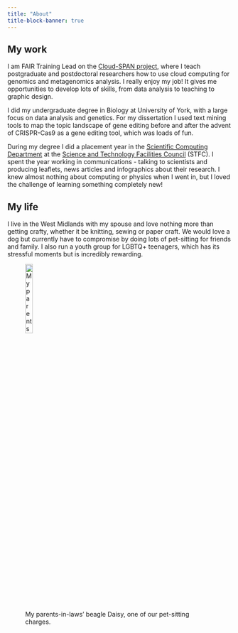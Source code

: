 ```yaml
---
title: "About"
title-block-banner: true
---
```


## My work

I am FAIR Training Lead on the [Cloud-SPAN project](https://cloud-span.york.ac.uk/), where I teach postgraduate and postdoctoral researchers how to use cloud computing for genomics and metagenomics analysis. I really enjoy my job! It gives me opportunities to develop lots of skills, from data analysis to teaching to graphic design.

I did my undergraduate degree in Biology at University of York, with a large focus on data analysis and genetics. For my dissertation I used text mining tools to map the topic landscape of gene editing before and after the advent of CRISPR-Cas9 as a gene editing tool, which was loads of fun.

During my degree I did a placement year in the [Scientific Computing Department](https://www.scd.stfc.ac.uk/Pages/home.aspx) at the [Science and Technology Facilities Council](https://www.ukri.org/councils/stfc/) (STFC). I spent the year working in communications - talking to scientists and producing leaflets, news articles and infographics about their research. I knew almost nothing about computing or physics when I went in, but I loved the challenge of learning something completely new!

## My life

I live in the West Midlands with my spouse and love nothing more than getting crafty, whether it be knitting, sewing or paper craft. We would love a dog but currently have to compromise by doing lots of pet-sitting for friends and family. I also run a youth group for LGBTQ+ teenagers, which has its stressful moments but is incredibly rewarding.

![My parents-in-laws' beagle Daisy, one of our pet-sitting charges.](images/crazy_daisy.jpg){width="20%" fig-align="left"}
